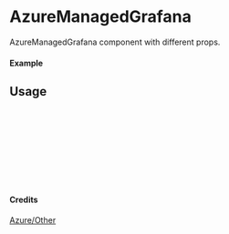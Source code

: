 
<Meta of={AzureManagedGrafana} title="Azure/Other/AzureManagedGrafana" />

# AzureManagedGrafana

AzureManagedGrafana component with different props.

#### Example

<Canvas of={AzureManagedGrafana.Primary} />

## Usage

```ts
import { AzureManagedGrafana } from "yadl-ui";

const Example = () => {
  return (
      <AzureManagedGrafana />
  );
};

export default Example;
```

#### Credits
[Azure/Other](https://learn.microsoft.com/en-us/azure/architecture/icons/)
